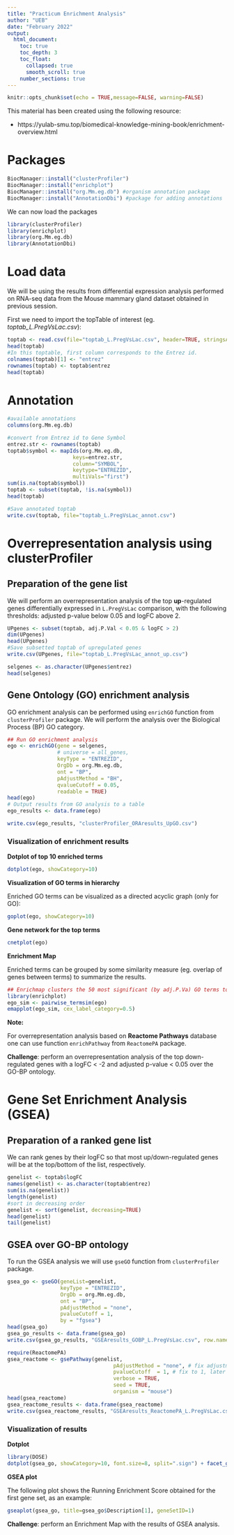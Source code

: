 ```yaml
---
title: "Practicum Enrichment Analysis"
author: "UEB"
date: "February 2022"
output:
  html_document:
    toc: true
    toc_depth: 3
    toc_float: 
      collapsed: true
      smooth_scroll: true
    number_sections: true
---
```


```r
knitr::opts_chunk$set(echo = TRUE,message=FALSE, warning=FALSE)
```

This material has been created using the following resource:

* https://yulab-smu.top/biomedical-knowledge-mining-book/enrichment-overview.html

# Packages

```r
BiocManager::install("clusterProfiler")
BiocManager::install("enrichplot")
BiocManager::install("org.Mm.eg.db") #organism annotation package
BiocManager::install("AnnotationDbi") #package for adding annotations
```


We can now load the packages

```r
library(clusterProfiler)
library(enrichplot)
library(org.Mm.eg.db)
library(AnnotationDbi)
```

# Load data

We will be using the results from differential expression analysis performed on RNA-seq data from the Mouse mammary gland dataset obtained in previous session.

First we need to import the topTable of interest (eg. _toptab_L.PregVsLac.csv_):

```r
toptab <- read.csv(file="toptab_L.PregVsLac.csv", header=TRUE, stringsAsFactors=FALSE)
head(toptab)
#In this toptable, first column corresponds to the Entrez id.
colnames(toptab)[1] <- "entrez"
rownames(toptab) <- toptab$entrez
head(toptab)
```

# Annotation

```r
#available annotations
columns(org.Mm.eg.db)

#convert from Entrez id to Gene Symbol
entrez.str <- rownames(toptab)
toptab$symbol <- mapIds(org.Mm.eg.db,
                     keys=entrez.str,
                     column="SYMBOL",
                     keytype="ENTREZID",
                     multiVals="first")
sum(is.na(toptab$symbol))
toptab <- subset(toptab, !is.na(symbol))
head(toptab)

#Save annotated toptab
write.csv(toptab, file="toptab_L.PregVsLac_annot.csv")
```

# Overrepresentation analysis using clusterProfiler

## Preparation of the gene list

We will perform an overrepresentation analysis of the top **up**-regulated genes differentially expressed in `L.PregVsLac` comparison, with the following thresholds: adjusted p-value below 0.05 and logFC above 2.

```r
UPgenes <- subset(toptab, adj.P.Val < 0.05 & logFC > 2)
dim(UPgenes)
head(UPgenes)
#Save subsetted toptab of upregulated genes
write.csv(UPgenes, file="toptab_L.PregVsLac_annot_up.csv")
```

```r
selgenes <- as.character(UPgenes$entrez)
head(selgenes)
```

## Gene Ontology (GO) enrichment analysis

GO enrichment analysis can be performed using `enrichGO` function from `clusterProfiler` package. We will perform the analysis over the Biological Process (BP) GO category.

```r

## Run GO enrichment analysis 
ego <- enrichGO(gene = selgenes, 
                # universe = all_genes,
                keyType = "ENTREZID",
                OrgDb = org.Mm.eg.db, 
                ont = "BP", 
                pAdjustMethod = "BH", 
                qvalueCutoff = 0.05, 
                readable = TRUE)
head(ego)
# Output results from GO analysis to a table
ego_results <- data.frame(ego)

write.csv(ego_results, "clusterProfiler_ORAresults_UpGO.csv")
```

### Visualization of enrichment results

**Dotplot of top 10 enriched terms**

```r
dotplot(ego, showCategory=10)
```

**Visualization of GO terms in hierarchy**

Enriched GO terms can be visualized as a directed acyclic graph (only for GO):

```r
goplot(ego, showCategory=10)
```

**Gene network for the top terms**

```r
cnetplot(ego) 
```

**Enrichment Map**

Enriched terms can be grouped by some similarity measure (eg. overlap of genes between terms) to summarize the results.

```r
## Enrichmap clusters the 50 most significant (by adj.P.Va) GO terms to visualize relationships between terms
library(enrichplot)
ego_sim <- pairwise_termsim(ego)
emapplot(ego_sim, cex_label_category=0.5)
```

**Note:**

For overrepresentation analysis based on **Reactome Pathways** database one can use function `enrichPathway` from `ReactomePA` package.

**Challenge**: perform an overrepresentation analysis of the top down-regulated genes with a logFC < -2 and adjusted p-value < 0.05 over the GO-BP ontology.


# Gene Set Enrichment Analysis (GSEA)

## Preparation of a ranked gene list

We can rank genes by their logFC so that most up/down-regulated genes will be at the top/bottom of the list, respectively.

```r
genelist <- toptab$logFC
names(genelist) <- as.character(toptab$entrez)
sum(is.na(genelist))
length(genelist)
#sort in decreasing order
genelist <- sort(genelist, decreasing=TRUE)
head(genelist)
tail(genelist)
```

## GSEA over GO-BP ontology

To run the GSEA analysis we will use `gseGO` function from `clusterProfiler` package.

```r
gsea_go <- gseGO(geneList=genelist, 
                 keyType = "ENTREZID",
                 OrgDb = org.Mm.eg.db, 
                 ont = "BP", 
                 pAdjustMethod = "none", 
                 pvalueCutoff = 1, 
                 by = "fgsea")
head(gsea_go)
gsea_go_results <- data.frame(gsea_go)
write.csv(gsea_go_results, "GSEAresults_GOBP_L.PregVsLac.csv", row.names=FALSE)
```

```r
require(ReactomePA)
gsea_reactome <- gsePathway(genelist, 
                                  pAdjustMethod = "none", # fix adjustment method so that it computes an adjusted pvalue, later on results will be filtered according to thresholds set in parameters
                                  pvalueCutoff  = 1, # fix to 1, later on results will be filtered according to thresholds set in parameters
                                  verbose = TRUE,
                                  seed = TRUE,
                                  organism = "mouse")
head(gsea_reactome)
gsea_reactome_results <- data.frame(gsea_reactome)
write.csv(gsea_reactome_results, "GSEAresults_ReactomePA_L.PregVsLac.csv", row.names=FALSE)
```



### Visualization of results

**Dotplot**

```r
library(DOSE)
dotplot(gsea_go, showCategory=10, font.size=8, split=".sign") + facet_grid(.~.sign)
```

**GSEA plot**

The following plot shows the Running Enrichment Score obtained for the first gene set, as an example:

```r
gseaplot(gsea_go, title=gsea_go$Description[1], geneSetID=1)
```
**Challenge**: perform an Enrichment Map with the results of GSEA analysis.
